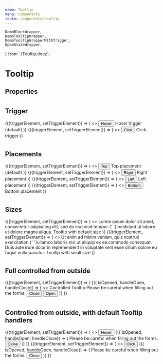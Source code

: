 ```yaml
---
name: Tooltip
menu: Components
route: components/tooltip
---
```


    DemoBlockWrapper,
    DemoTooltipWrapper,
    DemoTooltipWrapperWithTrigger,
    OpenStateWrapper,
} from './Tooltip.docz';

# Tooltip

## Properties

<Props of={Tooltip} />

#
## Trigger

<Playground>
    <DemoBlockWrapper>
        <DemoTooltipWrapperWithTrigger>
            {({triggerElement, setTriggerElement}) => (
                <>
                    <span ref={setTriggerElement}>
                        <Button fullWidth>Hover</Button>
                    </span>
                    <Tooltip
                        triggerElement={triggerElement}
                    >
                        Hover trigger (default)
                    </Tooltip>
                </>
            )}
        </DemoTooltipWrapperWithTrigger>
        <DemoTooltipWrapperWithTrigger>
            {({triggerElement, setTriggerElement}) => (
                <>
                    <span ref={setTriggerElement}>
                        <Button fullWidth>Click</Button>
                    </span>
                    <Tooltip
                        trigger="click"
                        triggerElement={triggerElement}
                    >
                        Click trigger
                    </Tooltip>
                </>
            )}
        </DemoTooltipWrapperWithTrigger>
    </DemoBlockWrapper>
</Playground>

#
## Placements

<Playground>
    <DemoBlockWrapper customStyles={{
        gridTemplateColumns: 'auto 100px',
        gap: 50,
    }}>
        <DemoTooltipWrapperWithTrigger>
            {({triggerElement, setTriggerElement}) => (
                <>
                    <span ref={setTriggerElement}>
                        <Button fullWidth>
                            Top
                        </Button>
                    </span>
                    <Tooltip
                        isOpened
                        trigger="click"
                        triggerElement={triggerElement}
                    >
                       Top placement (default)
                    </Tooltip>
                </>
            )}
        </DemoTooltipWrapperWithTrigger>
        <DemoTooltipWrapperWithTrigger>
            {({triggerElement, setTriggerElement}) => (
                <>
                    <span ref={setTriggerElement}>
                        <Button fullWidth>
                            Right
                        </Button>
                    </span>
                    <Tooltip
                        isOpened
                        trigger="click"
                        placement="right"
                        triggerElement={triggerElement}
                    >
                       Right placement
                    </Tooltip>
                </>
            )}
        </DemoTooltipWrapperWithTrigger>
        <DemoTooltipWrapperWithTrigger>
            {({triggerElement, setTriggerElement}) => (
                <>
                    <span ref={setTriggerElement}>
                        <Button fullWidth>
                            Left
                        </Button>
                    </span>
                    <Tooltip
                        isOpened
                        trigger="click"
                        placement="left"
                        triggerElement={triggerElement}
                    >
                       Left placement
                    </Tooltip>
                </>
            )}
        </DemoTooltipWrapperWithTrigger>
        <DemoTooltipWrapperWithTrigger>
            {({triggerElement, setTriggerElement}) => (
                <>
                    <span ref={setTriggerElement}>
                        <Button fullWidth>
                            Bottom
                        </Button>
                    </span>
                    <Tooltip
                        isOpened
                        trigger="click"
                        placement="bottom"
                        triggerElement={triggerElement}
                    >
                       Bottom placement
                    </Tooltip>
                </>
            )}
        </DemoTooltipWrapperWithTrigger>
    </DemoBlockWrapper>
</Playground>

#
## Sizes

<Playground>
    <DemoBlockWrapper>
        <DemoTooltipWrapperWithTrigger>
            {({triggerElement, setTriggerElement}) => (
                <>
                    <Paragraph hasMargin={false}>
                        Lorem ipsum dolor sit amet, consectetur adipiscing elit,
                        sed do eiusmod
                        <span ref={setTriggerElement}>
                            <TextLink>tempor</TextLink>
                        </span>
                        {' '}incididunt ut labore et dolore magna aliqua.
                    </Paragraph>
                    <Tooltip triggerElement={triggerElement}>
                        <Paragraph hasMargin={false}>
                            Tooltip with default size
                        </Paragraph>
                    </Tooltip>
                </>
            )}
        </DemoTooltipWrapperWithTrigger>
        <DemoTooltipWrapperWithTrigger>
            {({triggerElement, setTriggerElement}) => (
                <>
                    <Paragraph hasMargin={false}>
                        Ut enim ad minim veniam, quis nostrud
                        <span ref={setTriggerElement}>
                            <TextLink>exercitation</TextLink>
                        </span>
                        {' '}ullamco laboris nisi ut aliquip ex ea commodo consequat.
                        Duis aute irure dolor in reprehenderit in voluptate velit esse
                        cillum dolore eu fugiat nulla pariatur.
                    </Paragraph>
                    <Tooltip size="small" triggerElement={triggerElement}>
                        <Paragraph hasMargin={false}>
                            Tooltip with small size
                        </Paragraph>
                    </Tooltip>
                </>
            )}
        </DemoTooltipWrapperWithTrigger>
    </DemoBlockWrapper>
</Playground>

#
## Full controlled from outside

<Playground>
    <DemoBlockWrapper customStyles={{
        gridTemplateColumns: 'auto',
        gap: 50
    }}>
        <DemoTooltipWrapperWithTrigger>
            {({triggerElement, setTriggerElement}) => (
                <OpenStateWrapper>
                    {({ isOpened, handleOpen, handleClose}) => (
                        <>
                            <span ref={setTriggerElement}>
                                Controlled Tooltip
                            </span>
                            <Tooltip
                                trigger="none"
                                isOpened={isOpened}
                                triggerElement={triggerElement}
                            >
                                <Paragraph>
                                    Please be careful when filling out the forms.
                                </Paragraph>
                                <Button onClick={handleClose}>Close</Button>
                            </Tooltip>
                            <Button onClick={handleOpen}>Open</Button>
                        </>
                    )}
                </OpenStateWrapper>
            )}
        </DemoTooltipWrapperWithTrigger>
    </DemoBlockWrapper>
</Playground>

#
## Controlled from outside, with default Tooltip handlers

<Playground>
    <DemoBlockWrapper>
        <DemoTooltipWrapperWithTrigger>
            {({triggerElement, setTriggerElement}) => (
                <>
                    <span ref={setTriggerElement}>
                        <Button fullWidth>Hover</Button>
                    </span>
                    <OpenStateWrapper>
                        {({ isOpened, handleOpen, handleClose}) => (
                            <Tooltip
                                onOpen={handleOpen}
                                onClose={handleClose}
                                isOpened={isOpened}
                                triggerElement={triggerElement}
                            >
                                <Paragraph>
                                    Please be careful when filling out the forms.
                                </Paragraph>
                                <Button onClick={handleClose}>Close</Button>
                            </Tooltip>
                        )}
                    </OpenStateWrapper>
                </>
            )}
        </DemoTooltipWrapperWithTrigger>
        <DemoTooltipWrapperWithTrigger>
            {({triggerElement, setTriggerElement}) => (
                <>
                    <span ref={setTriggerElement}>
                        <Button fullWidth>Click</Button>
                    </span>
                    <OpenStateWrapper>
                        {({ isOpened, handleOpen, handleClose}) => (
                            <Tooltip
                                onOpen={handleOpen}
                                onClose={handleClose}
                                isOpened={isOpened}
                                trigger="click"
                                triggerElement={triggerElement}
                            >
                                <Paragraph>
                                    Please be careful when filling out the forms.
                                </Paragraph>
                                <Button onClick={handleClose}>Close</Button>
                            </Tooltip>
                        )}
                    </OpenStateWrapper>
                </>
            )}
        </DemoTooltipWrapperWithTrigger>
    </DemoBlockWrapper>
</Playground>

